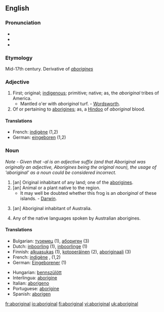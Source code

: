 {{rfc|date=March 2006}}
==English==

===Pronunciation===
*{{IPA|/æbəˈrɪdʒən(ə)l/}}
*{{SAMPA|/{b@'rIdZ@n(@)l/}}
*{{audio|en-uk-aboriginal.ogg|Audio (UK)}}

===Etymology===
Mid-17th century. Derivative of ''[[aborigines]]''

===Adjective===
{{en-adj}}

# First; original; [[indigenous]]; primitive; native; as, the ''aboriginal'' tribes of America.
#*Mantled o'er with ''aboriginal'' turf. - [[Wordsworth]].
# Of or pertaining to [[aborigines]]; as, a [[Hindoo]] of ''aboriginal'' blood.

====Translations====
{{top}}
*French: [[indigène]] (1,2)
*German: [[eingeboren]] (1,2)
{{mid}}
{{bottom}}

===Noun===
{{en-noun}}

''Note - Given that -al is an adjective suffix (and that Aboriginal was originally an adjective, Aborigines being the original noun), the usage of 'aboriginal' as a noun could be considered incorrect.''

# [an] Original inhabitant of any land; one of the [[aborigines]].
# [an] Animal or a plant native to the region.
#*It may well be doubted whether this frog is an ''aboriginal'' of these islands. - [[Darwin]].
# {{cattag|Proper noun}} [an] Aboriginal inhabitant of Australia.
# Any of the native languages spoken by Australian aborigines.

====Translations====
{{top}}
*Bulgarian: [[туземец]] {{m}} (1), [[абориген]] {{m}} (3)
*Dutch: [[inboorling]] {{m}} (1), [[inboorlinge]] {{f}} (1)
*Finnish: [[alkuasukas]] (1), [[kotoperäinen]] (2), [[aboriginaali]] (3)
*French: [[indigène]] {{m}}, {{f}} (1,2)
*German: [[Eingeborener]] {{m}} (1)
{{mid}}
*Hungarian: [[bennszülött]]
*Interlingua: [[aborigine]]
*Italian: [[aborigeno]]
*Portuguese: [[aborígine]]
*Spanish: [[aborigen]]
{{bottom}}

[[fr:aboriginal]]
[[io:aboriginal]]
[[fi:aboriginal]]
[[vi:aboriginal]]
[[uk:aboriginal]]